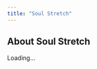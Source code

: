 ```yaml
---
title: "Soul Stretch"
---
```


## About Soul Stretch

<div id="centerInfo">Loading...</div>

<script>
const centerId = "soul-stretch";

Promise.all([
  fetch("../data/centers.json").then(res => res.json()),
  fetch("../data/professors.json").then(res => res.json())
])
.then(([centers, professors]) => {
  const center = centers.find(c => c.id === centerId);
  if (!center) {
    document.getElementById("centerInfo").innerHTML = "<p>Center not found.</p>";
    return;
  }

  const profData = center.professors.map(pid => 
    professors.find(p => p.id === pid)
  ).filter(p => p);

  document.getElementById("centerInfo").innerHTML = `
    <p>Welcome to ${center.name} in ${center.city}.</p>

    <h3>Styles Offered</h3>
    <ul>${center.styles.map(s => `<li>${s}</li>`).join("")}</ul>

    <h3>Languages Spoken</h3>
    <ul>${center.languages.map(l => `<li>${l}</li>`).join("")}</ul>

    <h3>Professors</h3>
    <ul>
      ${profData.map(p => 
        `<li><a href="../professors/${p.id.toLowerCase().replace(/\\s+/g,'-')}.html">${p.name}</a></li>`
      ).join("")}
    </ul>
  `;
})
.catch(err => {
  console.error(err);
  document.getElementById("centerInfo").innerHTML = "<p>Error loading data.</p>";
});
</script>
